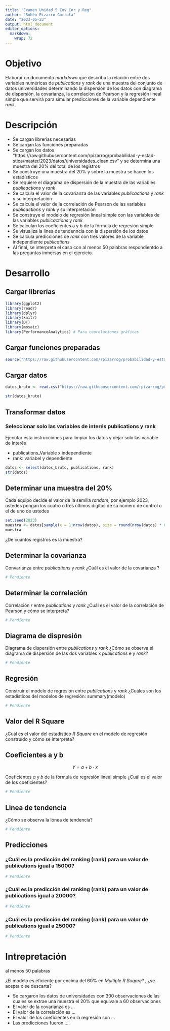 ---
title: "Examen Unidad 5 Cov Cor y Reg"
author: "Rubén Pizarro Gurrola"
date: "2023-05-23"
output: html_document
editor_options: 
  markdown: 
    wrap: 72
---

# Objetivo

Elaborar un documento *markdown* que describa la relación entre dos
variables numéricas de *publications* y *rank* de una muestra del conjunto de datos universidades determinando la dispersión de los datos con diagrama de dispersión, la covarianza, la correlación de Pearson y la regresión lineal simple que servirá para simular predicciones de la variable dependiente *rank*.

# Descripción

-   Se cargan librerías necesarias
-   Se cargan las funciones preparadas
-   Se cargan los datos "https://raw.githubusercontent.com/rpizarrog/probabilidad-y-estad-stica/master/2023/datos/universidades_clean.csv" y se determina una muestra del 20% del total de los  registros
-   Se construye una muestra del 20% y sobre la muestra se hacen los estadísticos
-   Se requiere el diagrama de dispersión de la muestra de las variables *publicactions* y *rank*
-   Se calcula el valor de la covarianza de las variables *publicactions* y *rank* y su interpretación
-   Se calcula el valor de la correlación de Pearson de las variables *publicactions* y *rank* y su interpretación
-   Se construye el modelo de regresión lineal simple con las variables de las variables *publicactions* y *rank*
-   Se calculan los coeficientes a y b de la fórmula de regresión simple
- Se visualiza la linea de tendenncia con la dispersión de los datos
-   Se calcula predicciones de *rank* con tres valores de la variable independiente *publications*
-   Al final, se interpreta el caso con al menos 50 palabras respondientdo a las preguntas inmersas en el ejercicio.

# Desarrollo

## Cargar librerías

```{r message=FALSE, warning=FALSE}
library(ggplot2)
library(readr)
library(dplyr)
library(knitr)
library(DT)
library(mosaic)
library(PerformanceAnalytics) # Para coorelaciones gráficas
```


## Cargar funciones preparadas

```{r message=FALSE, warning=FALSE}
source("https://raw.githubusercontent.com/rpizarrog/probabilidad-y-estad-stica/master/2023/funciones/funciones%20para%20dispersion%20correlacion%20regresion.R", encoding = "UTF-8")
```

## Cargar datos

```{r}
datos_bruto <- read.csv("https://raw.githubusercontent.com/rpizarrog/probabilidad-y-estad-stica/master/2023/datos/universidades_clean.csv", encoding = "UTF-8", stringsAsFactors = TRUE)

str(datos_bruto)
```

## Transformar datos

### Seleccionar solo las variables de interés publications y rank

Ejecutar esta instrucciones para limpiar los datos y dejar solo las
variable de interés

-   publications_Variable x independiente
-   rank: variabel y dependiente

```{r}
datos <- select(datos_bruto, publications, rank)
str(datos)
```

## Determinar una muestra del 20%

Cada equipo decide el valor de la semilla *random*, por ejemplo 2023,
ustedes pongan los cuatro o tres últimos dígitos de su número de
control o el de uno de ustedes

```{r}
set.seed(2023)
muestra <- datos[sample(x = 1:nrow(datos), size = round(nrow(datos) * 0.20), replace = FALSE), ]
muestra
```
¿De cuántos registros es la muestra?

## Determinar la covarianza

Convarianza entre *publications* y *rank*
¿Cuál es el valor de la covarianza ?

```{r}
# Pendiente
```

## Determinar la correlación

Correlación $r$ entre *publications* y *rank*
¿Cuál es el valor de la correlación de Pearson y cómo se interpreta?

```{r}
# Pendiente
```

## Diagrama de dispresión

Diagrama de dispersión entre *publications* y *rank*
¿Cómo se observa el diagrama de dispersión de las dos variables x *publications* e y *rank*?

```{r}
# Pendiente
```

## Regresión

Construir el modelo de regresión entre *publications* y *rank*
¿Cuáles son los estadísticos del modelos de regresión:  summary(modelo)
```{r}
# Pendiente
```


## Valor del R Square
¿Cuál es el valor del estadístico *R Square* en el modelo de regresión construído y cómo se interpreta?

## Coeficientes a y b

$$
Y = a + b \cdot x
$$

Coeficientes $a$ y $b$ de la fórmula de regresión lineal simple
¿Cuál es el valor de los coeficientes?
```{r}
# Pendiente
```

## Linea de tendencia
¿Cómo se observa la lónea de tendencia?
```{r}
# Pendiente
```


## Predicciones

### ¿Cuál es la predicción del ranking (rank) para un valor de publications igual a 15000?
```{r}
# Pendiente
```


### ¿Cuál es la predicción del ranking (rank) para un valor de publications igual a 20000?
```{r}
# Pendiente
```


### ¿Cuál es la predicción del ranking (rank) para un valor de publications igual a 25000?
```{r}
# Pendiente
```

# Intrepretación

al menos 50 palabras

¿El modelo es eficiente por encima del 60% en *Multiple R Suqare*? , ¿se acepta o se descarta?

- Se cargaron los datos de universidades con 300 observaciones de las cuales se extrae una muestra el 20% que equivale a 60 observaciones
- El valor de la covarianza es ...
- El valor de la correlación es ...
- El valor de los coeficientes en la regresión son ...
- Las predicciones fueron ....


